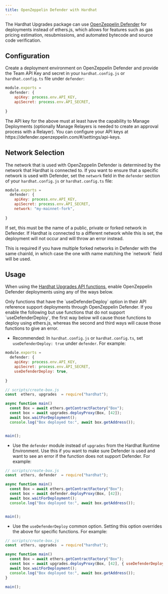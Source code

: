 ```yaml
---
title: OpenZeppelin Defender with Hardhat
---
```


The Hardhat Upgrades package can use [OpenZeppelin Defender](https://docs.openzeppelin.com/defender/) for deployments instead of ethers.js, which allows for features such as gas pricing estimation, resubmissions, and automated bytecode and source code verification.

## Configuration

Create a deployment environment on OpenZeppelin Defender and provide the Team API Key and secret in your `hardhat.config.js` or `hardhat.config.ts` file under `defender`:

```js
module.exports = 
  defender: {
    apiKey: process.env.API_KEY,
    apiSecret: process.env.API_SECRET,
  
}
```

<Callout>
The API key for the above must at least have the capability to Manage Deployments (optionally Manage Relayers is needed to create an approval process with a Relayer). You can configure your API keys at https://defender.openzeppelin.com/#/settings/api-keys.
</Callout>

## Network Selection

The network that is used with OpenZeppelin Defender is determined by the network that Hardhat is connected to.
If you want to ensure that a specific network is used with Defender, set the `network` field in the `defender` section of your `hardhat.config.js` or `hardhat.config.ts` file:
```js
module.exports = 
  defender: {
    apiKey: process.env.API_KEY,
    apiSecret: process.env.API_SECRET,
    network: "my-mainnet-fork",
  
}
```
If set, this must be the name of a public, private or forked network in Defender. If Hardhat is connected to a different network while this is set, the deployment will not occur and will throw an error instead.

<Callout>
This is required if you have multiple forked networks in Defender with the same chainId, in which case the one with name matching the `network` field will be used.
</Callout>

## Usage

When using the [Hardhat Upgrades API functions](api-hardhat-upgrades.mdx), enable OpenZeppelin Defender deployments using any of the ways below.

<Callout>
Only functions that have the `useDefenderDeploy` option in their API reference support deployments through OpenZeppelin Defender. If you enable the following but use functions that do not support `useDefenderDeploy`, the first way below will cause those functions to deploy using ethers.js, whereas the second and third ways will cause those functions to give an error.
</Callout>

* Recommended: In `hardhat.config.js` or `hardhat.config.ts`, set `useDefenderDeploy: true` under `defender`. For example:

```js
module.exports = 
  defender: {
    apiKey: process.env.API_KEY,
    apiSecret: process.env.API_SECRET,
    useDefenderDeploy: true,
  
}
```

```js
// scripts/create-box.js
const  ethers, upgrades  = require("hardhat");

async function main() 
  const Box = await ethers.getContractFactory("Box");
  const box = await upgrades.deployProxy(Box, [42]);
  await box.waitForDeployment();
  console.log("Box deployed to:", await box.getAddress());


main();
```

* Use the `defender` module instead of `upgrades` from the Hardhat Runtime Environment. Use this if you want to make sure Defender is used and want to see an error if the function does not support Defender. For example:

```js
// scripts/create-box.js
const  ethers, defender  = require("hardhat");

async function main() 
  const Box = await ethers.getContractFactory("Box");
  const box = await defender.deployProxy(Box, [42]);
  await box.waitForDeployment();
  console.log("Box deployed to:", await box.getAddress());


main();
```

* Use the `useDefenderDeploy` common option. Setting this option overrides the above for specific functions. For example:

```js
// scripts/create-box.js
const  ethers, upgrades  = require("hardhat");

async function main() 
  const Box = await ethers.getContractFactory("Box");
  const box = await upgrades.deployProxy(Box, [42], { useDefenderDeploy: true );
  await box.waitForDeployment();
  console.log("Box deployed to:", await box.getAddress());
}

main();
```
